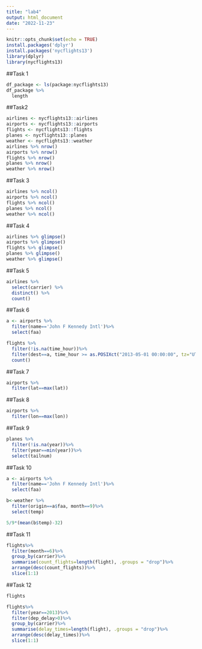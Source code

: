 ```yaml
---
title: "lab4"
output: html_document
date: "2022-11-23"
---
```


```r
knitr::opts_chunk$set(echo = TRUE)
install.packages('dplyr')
install.packages('nycflights13')
library(dplyr)
library(nycflights13)

```

##Task 1
```r
df_package <- ls(package:nycflights13)
df_package %>%
  length
```

##Task2
```r
airlines <- nycflights13::airlines
airports <- nycflights13::airports
flights <- nycflights13::flights
planes <- nycflights13::planes
weather <- nycflights13::weather
airlines %>% nrow() 
airports %>% nrow()
flights %>% nrow()
planes %>% nrow()
weather %>% nrow()
```

##Task 3
```r
airlines %>% ncol() 
airports %>% ncol()
flights %>% ncol()
planes %>% ncol()
weather %>% ncol()
```

##Task 4
```r
airlines %>% glimpse() 
airports %>% glimpse() 
flights %>% glimpse() 
planes %>% glimpse() 
weather %>% glimpse() 
```

##Task 5
```r

airlines %>%
  select(carrier) %>%
  distinct() %>%
  count()

```

##Task 6
```r

a <- airports %>%
  filter(name=='John F Kennedy Intl')%>%
  select(faa)

flights %>%
  filter(!is.na(time_hour))%>%
  filter(dest==a, time_hour >= as.POSIXct("2013-05-01 00:00:00", tz="UTC"), time_hour <= as.POSIXct("2013-05-31 24:59:59", tz="UTC")) %>%
  count()

```


##Task 7
```r
airports %>%
  filter(lat==max(lat))
```


##Task 8
```r
airports %>%
  filter(lon==max(lon))
```


##Task 9
```r
planes %>%
  filter(!is.na(year))%>%
  filter(year==min(year))%>%
  select(tailnum)
```


##Task 10
```r
a <- airports %>%
  filter(name=='John F Kennedy Intl')%>%
  select(faa)

b<-weather %>%
  filter(origin==a$faa, month==9)%>%
  select(temp)

5/9*(mean(b$temp)-32)
```


##Task 11
```r
flights%>%
  filter(month==6)%>%
  group_by(carrier)%>%
  summarise(count_flights=length(flight), .groups = "drop")%>%
  arrange(desc(count_flights))%>%
  slice(1:1)
```


##Task 12
```r
flights

flights%>%
  filter(year==2013)%>%
  filter(dep_delay>0)%>%
  group_by(carrier)%>%
  summarise(delay_times=length(flight), .groups = "drop")%>%
  arrange(desc(delay_times))%>%
  slice(1:1)
```
